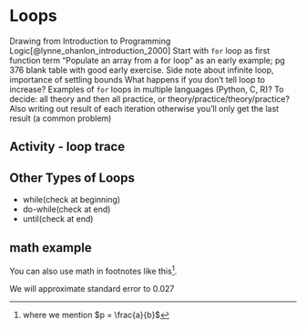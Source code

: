 # Loops

Drawing from Introduction to Programming Logic[@lynne_ohanlon_introduction_2000]
Start with `for` loop as first function term
“Populate an array from a for loop” as an early example; pg 376 blank table with good early exercise.
Side note about infinite loop, importance of settling bounds
What happens if you don’t tell loop to increase?
Examples of `for` loops in multiple languages (Python, C, R)?
To decide: all theory and then all practice, or theory/practice/theory/practice?
Also writing out result of each iteration otherwise you’ll only get the last result (a common problem)

## Activity - loop trace


## Other Types of Loops 
- while(check at beginning)
- do-while(check at end)
- until(check at end)

## math example


You can also use math in footnotes like this^[where we mention $p = \frac{a}{b}$].

We will approximate standard error to 0.027

